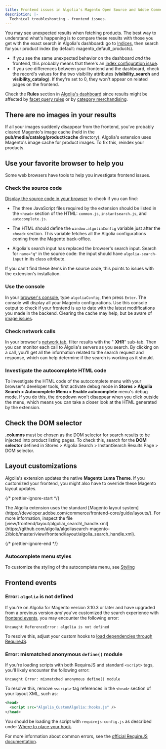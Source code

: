 ```yaml
---
title: Frontend issues in Algolia's Magento Open Source and Adobe Commerce extension
description: |-
  Technical troubleshooting - frontend issues.
---
```


You may see unexpected results when fetching products. The best way to understand what's happening is to compare these results with those you get with the exact search in Algolia's dashboard: go to [Indices](https://dashboard.algolia.com/explorer/indices), then search for your product index (by default: magento\_default\_products).

- If you see the same unexpected behavior on the dashboard _and_ the frontend, this probably means that there's an [index configuration issue](/integration/magento-2/how-it-works/indexing/).
- If you see differences between your frontend and the dashboard, check the record's values for the two visibility attributes (**visibility\_search** and **visibility\_catalog**). If they're set to 0, they won't appear on related pages on the frontend.

Check the **Rules** section in [Algolia's dashboard](https://dashboard.algolia.com/rules) since results might be affected by
[facet query rules](/integration/magento-2/how-it-works/indexing/#facets) or by [category merchandising](/integration/magento-2/merchandising/category-merchandising/).

## There are no images in your results

If all your images suddenly disappear from the frontend, you've probably cleared Magento's image cache (held in the **pub/media/catalog/product/cache** directory). Algolia's extension uses Magento's image cache for product images. To fix this, reindex your products.

## Use your favorite browser to help you

Some web browsers have tools to help you investigate frontend issues.

### Check the source code

[Display the source code in your browser](https://www.wikihow.com/View-Source-Code) to check if you can find:

- The three JavaScript files required by the extension should be listed in the `<head>` section of the HTML:
  `common.js`, `instantsearch.js`, and `autocomplete.js`.

- The HTML should define the `window.algoliaConfig` variable just after the `<head>` section.
  This variable fetches all the Algolia configurations coming from the Magento back-office.

- Algolia's search input has replaced the browser's search input. Search for `name="q"` in the source code:
  the input should have `algolia-search-input` in its class attribute.

If you can't find these items in the source code, this points to issues with the extension's installation.

### Use the console

In your [browser's console](https://appuals.com/open-browser-console/), type `algoliaConfig`, then press `Enter`.
The console will display all your Magento configurations.
Use this console output to check if your frontend is up to date with the latest modifications you made in the backend.
Clearing the cache may help, but be aware of [image issues](#there-are-no-images-in-your-results).

### Check network calls

In your browser's [network tab](https://help.fullstory.com/hc/en-us/articles/360020623654-How-do-I-use-the-Network-view-in-Dev-Tools-), filter results with the " **XHR**" sub-tab. Then you can monitor each call to Algolia's servers as you search. By clicking on a call, you'll get all the information related to the search request and response, which can help determine if the search is working as it should.

### Investigate the autocomplete HTML code

To investigate the HTML code of the autocomplete menu with your browser's developer tools, first activate debug mode in **Stores > Algolia Search > Autocomplete Menu > Enable autocomplete** menu's debug mode. If you do this, the dropdown won't disappear when you click outside the menu, which means you can take a closer look at the HTML generated by the extension.

## Check the DOM selector

**.columns** must be chosen as the DOM selector for search results to be injected into product listing pages. To check this, search for the **DOM selector** defined in Stores > Algolia Search > InstantSearch Results Page > DOM selector.

## Layout customizations

Algolia's extension updates the native **Magento Luma Theme**.
If you customized your frontend, you might also have to override these Magento layout updates.

{/* prettier-ignore-start */}

<Note>
  The Algolia extension uses the standard [Magento layout system](https://developer.adobe.com/commerce/frontend-core/guide/layouts/).
  For more information, inspect the file
  [view/frontend/layout/algolia\_search\_handle.xml](https://github.com/algolia/algoliasearch-magento-2/blob/master/view/frontend/layout/algolia_search_handle.xml).
</Note>

{/* prettier-ignore-end */}

### Autocomplete menu styles

To customize the styling of the autocomplete menu, see [Styling](/integration/magento-2/customize/autocomplete-menu/#styling)

## Frontend events

### Error: `algolia` is not defined

If you're on Algolia for Magento version 3.10.3 or later and have upgraded from a previous version _and_ you've customized the search experience with [frontend events](/integration/magento-2/customize/custom-front-end-events/), you may encounter the following error:

`Uncaught ReferenceError: algolia is not defined`

To resolve this, adjust your custom hooks to [load dependencies through RequireJS](/integration/magento-2/customize/custom-front-end-events/?client=php#dependency-loading-with-requirejs).

### Error: mismatched anonymous `define()` module

If you're loading scripts with both RequireJS and standard `<script>` tags, you'll likely encounter the following error:

`Uncaught Error: mismatched anonymous define() module`

To resolve this, remove `<script>` tag references in the `<head>` section of your layout XML, such as:

```xml xml
<head>
  <script src="Algolia_CustomAlgolia::hooks.js" />
</head>
```

You should be loading the script with `requirejs-config.js` as described under [Where to place your hook](/integration/magento-2/customize/custom-front-end-events/?client=php#where-to-place-your-hook).

For more information about common errors, see the [official RequireJS documentation](https://requirejs.org/docs/errors.html).
